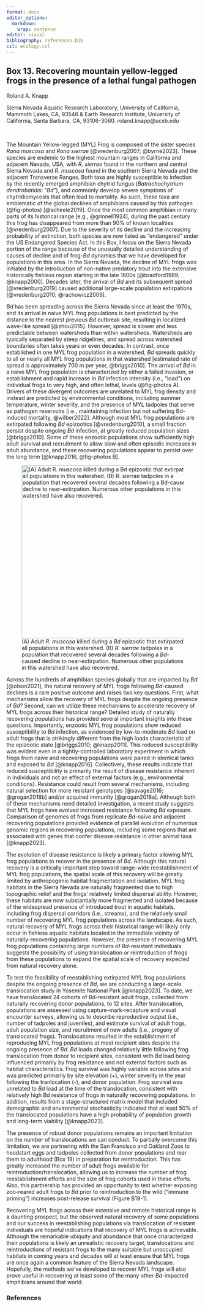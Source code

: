 ```yaml
---
format: docx
editor_options:
  markdown:
    wrap: sentence
editor: visual
bibliography: references.bib
csl: ecology.csl
---
```


## Box 13. Recovering mountain yellow-legged frogs in the presence of a lethal fungal pathogen

Roland A. Knapp

Sierra Nevada Aquatic Research Laboratory, University of California, Mammoth Lakes, CA, 93546 & Earth Research Institute, University of California, Santa Barbara, CA, 93106-3060.
roland.knapp\@ucsb.edu

\

The Mountain Yellow-legged (MYL) Frog is composed of the sister species *Rana muscosa* and *Rana sierrae* [@vredenburg2007; @byrne2023].
These species are endemic to the highest mountain ranges in California and adjacent Nevada, USA, with *R. sierrae* found in the northern and central Sierra Nevada and *R. muscosa* found in the southern Sierra Nevada and the adjacent Transverse Ranges.
Both taxa are highly susceptible to infection by the recently emerged amphibian chytrid fungus (*Batrachochytrium dendrobatidis*: "*Bd*"), and commonly develop severe symptoms of chytridiomycosis that often lead to mortality.
As such, these taxa are emblematic of the global declines of amphibians caused by this pathogen (@fig-photos) [@scheele2019].
Once the most common amphibian in many parts of its historical range [e.g., @grinnell1924], during the past century this frog has disappeared from more than 90% of known localities [@vredenburg2007].
Due to the severity of its decline and the increasing probability of extinction, both species are now listed as "endangered" under the US Endangered Species Act.
In this Box, I focus on the Sierra Nevada portion of the range because of the unusually detailed understanding of causes of decline and of frog-*Bd* dynamics that we have developed for populations in this area.
In the Sierra Nevada, the decline of MYL frogs was initiated by the introduction of non-native predatory trout into the extensive historically fishless region starting in the late 1800s [@bradford1989; @knapp2000].
Decades later, the arrival of *Bd* and its subsequent spread [@vredenburg2019] caused additional large-scale population extirpations [@vredenburg2010; @rachowicz2006].

*Bd* has been spreading across the Sierra Nevada since at least the 1970s, and its arrival in naive MYL frog populations is best predicted by the distance to the nearest previous *Bd* outbreak site, resulting in localized wave-like spread [@zhou2015].
However, spread is slower and less predictable between watersheds than within watersheds.
Watersheds are typically separated by steep ridgelines, and spread across watershed boundaries often takes years or even decades.
In contrast, once established in one MYL frog population in a watershed, *Bd* spreads quickly to all or nearly all MYL frog populations in that watershed [estimated rate of spread is approximately 700 m per year, @briggs2010].
<!--#  The vectors responsible for Bd spread remain unknown, but the slow spread between drainages and low annual probability of Bd arrival in a drainage argues against a vector with high dispersal capabilities (e.g., birds, humans). Instead, it suggests a relatively ineffective vector, as might result from passive dispersal in the air, or on aquatic insects capable of only short distance dispersal. In contrast, the relatively rapid within-drainage spread is consistent with amphibians serving as vectors, including MYL frogs.-->The arrival of *Bd* in a naive MYL frog population is characterized by either a failed invasion, or establishment and rapid increase in *Bd* infection intensity (i.e., "load") on individual frogs to very high, and often lethal, levels (@fig-photos A).
Drivers of these divergent outcomes are unrelated to MYL frog density and instead are predicted by environmental conditions, including summer temperature, winter severity, and the presence of MYL tadpoles that serve as pathogen reservoirs [i.e., maintaining infection but not suffering Bd-induced mortality, @wilber2022].
Although most MYL frog populations are extirpated following *Bd* epizootics [@vredenburg2010], a small fraction persist despite ongoing *Bd* infection, at greatly reduced population sizes [@briggs2010].
Some of these enzootic populations show sufficiently high adult survival and recruitment to allow slow and often episodic increases in adult abundance, and these recovering populations appear to persist over the long term [@knapp2016, @fig-photos B].<!--# Add description of die-off sequence: Post-metamorphic mortality, mortality of remaining tadpoles at metamorphosis?-->

![(A) Adult *R. muscosa* killed during a *Bd* epizootic that extirpated all populations in this watershed. (B) *R. sierrae* tadpoles in a population that recovered several decades following a *Bd*-caused decline to near-extirpation. Numerous other populations in this watershed have also recovered.](figures/dead_vs_recovering.jpg){#fig-photos fig-align="center" width="450"}

Across the hundreds of amphibian species globally that are impacted by *Bd* [@olson2021], the natural recovery of MYL frogs following *Bd*-caused declines is a rare positive outcome and raises two key questions.
First, what mechanisms allow the recovery of MYL frogs despite the ongoing presence of *Bd*?
Second, can we utilize these mechanisms to accelerate recovery of MYL frogs across their historical range?
Detailed study of naturally recovering populations has provided several important insights into these questions.
Importantly, enzootic MYL frog populations show reduced susceptibility to *Bd* infection, as evidenced by low-to-moderate *Bd* load on adult frogs that is strikingly different from the high loads characteristic of the epizootic state [@briggs2010; @knapp2011].
This reduced susceptibility was evident even in a tightly-controlled laboratory experiment in which frogs from naive and recovering populations were paired in identical tanks and exposed to *Bd* [@knapp2016].
Collectively, these results indicate that reduced susceptibility is primarily the result of disease resistance inherent in individuals and not an effect of external factors (e.g., environmental conditions).
Resistance could result from several mechanisms, including natural selection for more resistant genotypes [@savage2016; @grogan2018b] and/or acquired immunity [@grogan2018a].
Although both of these mechanisms need detailed investigation, a recent study suggests that MYL frogs have evolved increased resistance following *Bd* exposure.
Comparison of genomes of frogs from replicate *Bd*-naive and adjacent recovering populations provided evidence of parallel evolution of numerous genomic regions in recovering populations, including some regions that are associated with genes that confer disease resistance in other animal taxa [@knapp2023].

The evolution of disease resistance is likely a primary factor allowing MYL frog populations to recover in the presence of *Bd*.
Although this natural recovery is a critically important step toward range-wide reestablishment of MYL frog populations, the spatial scale of this recovery will be greatly limited by anthropogenic habitat fragmentation and isolation.
MYL frog habitats in the Sierra Nevada are naturally fragmented due to high topographic relief and the frogs' relatively limited dispersal ability.
However, these habitats are now substantially more fragmented and isolated because of the widespread presence of introduced trout in aquatic habitats, including frog dispersal corridors (i.e., streams), and the relatively small number of recovering MYL frog populations across the landscape.
As such, natural recovery of MYL frogs across their historical range will likely only occur in fishless aquatic habitats located in the immediate vicinity of naturally-recovering populations.
However, the presence of recovering MYL frog populations containing large numbers of *Bd*-resistant individuals suggests the possibility of using translocation or reintroduction of frogs from these populations to expand the spatial scale of recovery expected from natural recovery alone.

To test the feasibility of reestablishing extirpated MYL frog populations despite the ongoing presence of *Bd*, we are conducting a large-scale translocation study in Yosemite National Park [@knapp2023].
To date, we have translocated 24 cohorts of Bd-resistant adult frogs, collected from naturally recovering donor populations, to 12 sites.
After translocation, populations are assessed using capture-mark-recapture and visual encounter surveys, allowing us to describe reproductive output (i.e., number of tadpoles and juveniles), and estimate survival of adult frogs, adult population size, and recruitment of new adults (i.e., progeny of translocated frogs).
Translocations resulted in the establishment of reproducing MYL frog populations at most recipient sites despite the ongoing presence of *Bd*.
*Bd* loads changed relatively little following frog translocation from donor to recipient sites, consistent with *Bd* load being influenced primarily by frog resistance and not external factors such as habitat characteristics.
Frog survival was highly variable across sites and was predicted primarily by site elevation (+), winter severity in the year following the tranlocation (-), and donor population.
Frog survival was unrelated to *Bd* load at the time of the translocation, consistent with relatively high Bd resistance of frogs in naturally recovering populations.
In addition, results from a stage-structured matrix model that included demographic and environmental stochasticity indicated that at least 50% of the translocated populations have a high probability of population growth and long-term viability [@knapp2023].

The presence of robust donor populations remains an important limitation on the number of translocations we can conduct.
To partially overcome this limitation, we are partnering with the San Francisco and Oakland Zoos to headstart eggs and tadpoles collected from donor populations and rear them to adulthood (Box 19) in preparation for reintroduction.
This has greatly increased the number of adult frogs available for reintroduction/translocation, allowing us to increase the number of frog reestablishment efforts and the size of frog cohorts used in these efforts.
Also, this partnership has provided an opportunity to test whether exposing zoo-reared adult frogs to *Bd* prior to reintroduction to the wild ("immune priming") increases post-release survival (Figure B19-1).

Recovering MYL frogs across their extensive and remote historical range is a daunting prospect, but the observed natural recovery of some populations and our success in reestablishing populations via translocation of resistant individuals are hopeful indications that recovery of MYL frogs is achievable.
Although the remarkable ubiquity and abundance that once characterized their populations is likely an unrealistic recovery target, translocations and reintroductions of resistant frogs to the many suitable but unoccupied habitats in coming years and decades will at least ensure that MYL frogs are once again a common feature of the Sierra Nevada landscape.
Hopefully, the methods we've developed to recover MYL frogs will also prove useful in recovering at least some of the many other *Bd*-impacted amphibians around that world.

### References
